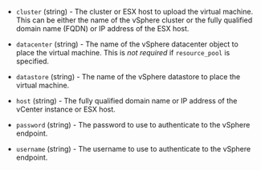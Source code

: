 <!-- Code generated from the comments of the Config struct in post-processor/vsphere/post-processor.go; DO NOT EDIT MANUALLY -->

- `cluster` (string) - The cluster or ESX host to upload the virtual machine.
  This can be either the name of the vSphere cluster or the fully qualified domain name (FQDN)
  or IP address of the ESX host.

- `datacenter` (string) - The name of the vSphere datacenter object to place the virtual machine.
  This is _not required_ if `resource_pool` is specified.

- `datastore` (string) - The name of the vSphere datastore to place the virtual machine.

- `host` (string) - The fully qualified domain name or IP address of the vCenter instance or ESX host.

- `password` (string) - The password to use to authenticate to the vSphere endpoint.

- `username` (string) - The username to use to authenticate to the vSphere endpoint.

<!-- End of code generated from the comments of the Config struct in post-processor/vsphere/post-processor.go; -->
